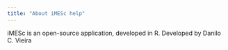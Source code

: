 ```yaml
---
title: "About iMESc help"
---
```


iMESc is an open-source application, developed in R. 
Developed by Danilo C. Vieira
